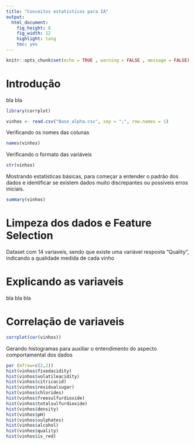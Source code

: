 ```yaml
---
title: "Conceitos estatisticos para IA"
output:
  html_document:
    fig_height: 8
    fig_width: 12
    highlight: tang
    toc: yes
---
```


```r
knitr::opts_chunk$set(echo = TRUE , warning = FALSE , message = FALSE)
```

# Introdução
bla bla

```r
library(corrplot)

```


```r
vinhos <- read.csv("Base_alpha.csv", sep = ";", row.names = 1)
```

Verificando os nomes das colunas

```r
names(vinhos)
```
Verificando o formato das variáveis
```r
str(vinhos)
```

Mostrando estatisticas básicas, para começar a entender o padrão dos dados e identificar se existem dados muito discrepantes ou possiveis erros iniciais.
```r
summary(vinhos)
```

# Limpeza dos dados e Feature Selection
Dataset com 14 variaveis, sendo que existe uma variável resposta "Quality", indicando a qualidade medida de cada vinho

# Explicando as variaveis
bla bla bla

# Correlação de variaveis
```r
corrplot(cor(vinhos))
```


Gerando histogramas para auxiliar o entendimento do aspecto comportamental dos dados
```r
par (mfrow=c(2,2))
hist(vinhos$fixedacidity) 
hist(vinhos$volatileacidity) 
hist(vinhos$citricacid) 
hist(vinhos$residualsugar) 
hist(vinhos$chlorides) 
hist(vinhos$freesulfurdioxide) 
hist(vinhos$totalsulfurdioxide) 
hist(vinhos$density) 
hist(vinhos$pH) 
hist(vinhos$sulphates) 
hist(vinhos$alcohol) 
hist(vinhos$quality) 
hist(vinhos$is_red) 



```

